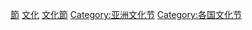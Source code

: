 [[Category:台灣文化|節]]
[[Category:臺灣節日|文化]]
[[Category:台灣旅遊|文化節]]
[[Category:亚洲文化节|Category:亚洲文化节]]
[[Category:各国文化节|Category:各国文化节]]